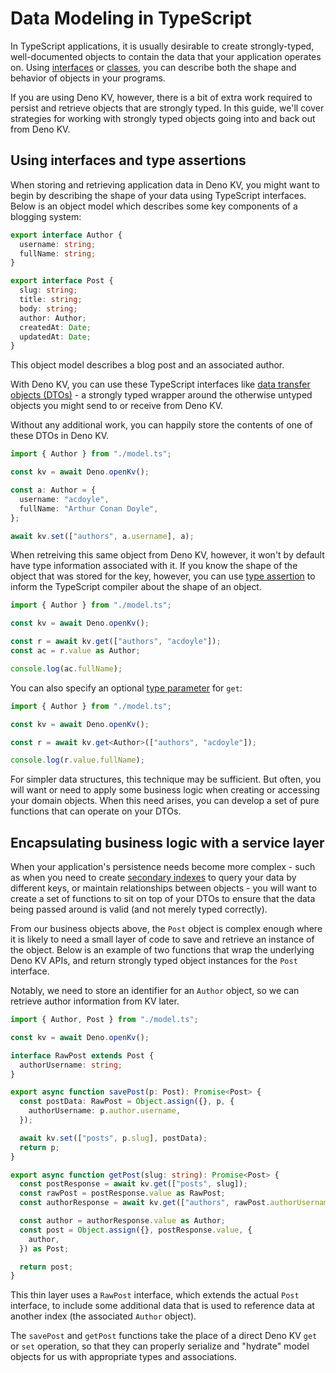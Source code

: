 
# Data Modeling in TypeScript

<Admonition />

In TypeScript applications, it is usually desirable to create strongly-typed,
well-documented objects to contain the data that your application operates on.
Using [interfaces](https://www.typescriptlang.org/docs/handbook/2/objects.html)
or [classes](https://www.typescriptlang.org/docs/handbook/2/classes.html), you
can describe both the shape and behavior of objects in your programs.

If you are using Deno KV, however, there is a bit of extra work required to
persist and retrieve objects that are strongly typed. In this guide, we'll cover
strategies for working with strongly typed objects going into and back out from
Deno KV.

## Using interfaces and type assertions

When storing and retrieving application data in Deno KV, you might want to begin
by describing the shape of your data using TypeScript interfaces. Below is an
object model which describes some key components of a blogging system:

```ts title="model.ts"
export interface Author {
  username: string;
  fullName: string;
}

export interface Post {
  slug: string;
  title: string;
  body: string;
  author: Author;
  createdAt: Date;
  updatedAt: Date;
}
```

This object model describes a blog post and an associated author.

With Deno KV, you can use these TypeScript interfaces like
[data transfer objects (DTOs)](https://martinfowler.com/bliki/LocalDTO.html) - a
strongly typed wrapper around the otherwise untyped objects you might send to or
receive from Deno KV.

Without any additional work, you can happily store the contents of one of these
DTOs in Deno KV.

```ts
import { Author } from "./model.ts";

const kv = await Deno.openKv();

const a: Author = {
  username: "acdoyle",
  fullName: "Arthur Conan Doyle",
};

await kv.set(["authors", a.username], a);
```

When retreiving this same object from Deno KV, however, it won't by default have
type information associated with it. If you know the shape of the object that
was stored for the key, however, you can use
[type assertion](https://www.typescriptlang.org/docs/handbook/2/everyday-types.html#type-assertions)
to inform the TypeScript compiler about the shape of an object.

```ts
import { Author } from "./model.ts";

const kv = await Deno.openKv();

const r = await kv.get(["authors", "acdoyle"]);
const ac = r.value as Author;

console.log(ac.fullName);
```

You can also specify an optional
[type parameter](https://deno.land/api?s=Deno.Kv&p=prototype.get&unstable) for
`get`:

```ts
import { Author } from "./model.ts";

const kv = await Deno.openKv();

const r = await kv.get<Author>(["authors", "acdoyle"]);

console.log(r.value.fullName);
```

For simpler data structures, this technique may be sufficient. But often, you
will want or need to apply some business logic when creating or accessing your
domain objects. When this need arises, you can develop a set of pure functions
that can operate on your DTOs.

## Encapsulating business logic with a service layer

When your application's persistence needs become more complex - such as when you
need to create [secondary indexes](./secondary_indexes.mdx) to query your data by
different keys, or maintain relationships between objects - you will want to
create a set of functions to sit on top of your DTOs to ensure that the data
being passed around is valid (and not merely typed correctly).

From our business objects above, the `Post` object is complex enough where it is
likely to need a small layer of code to save and retrieve an instance of the
object. Below is an example of two functions that wrap the underlying Deno KV
APIs, and return strongly typed object instances for the `Post` interface.

Notably, we need to store an identifier for an `Author` object, so we can
retrieve author information from KV later.

```ts
import { Author, Post } from "./model.ts";

const kv = await Deno.openKv();

interface RawPost extends Post {
  authorUsername: string;
}

export async function savePost(p: Post): Promise<Post> {
  const postData: RawPost = Object.assign({}, p, {
    authorUsername: p.author.username,
  });

  await kv.set(["posts", p.slug], postData);
  return p;
}

export async function getPost(slug: string): Promise<Post> {
  const postResponse = await kv.get(["posts", slug]);
  const rawPost = postResponse.value as RawPost;
  const authorResponse = await kv.get(["authors", rawPost.authorUsername]);

  const author = authorResponse.value as Author;
  const post = Object.assign({}, postResponse.value, {
    author,
  }) as Post;

  return post;
}
```

This thin layer uses a `RawPost` interface, which extends the actual `Post`
interface, to include some additional data that is used to reference data at
another index (the associated `Author` object).

The `savePost` and `getPost` functions take the place of a direct Deno KV `get`
or `set` operation, so that they can properly serialize and "hydrate" model
objects for us with appropriate types and associations.
